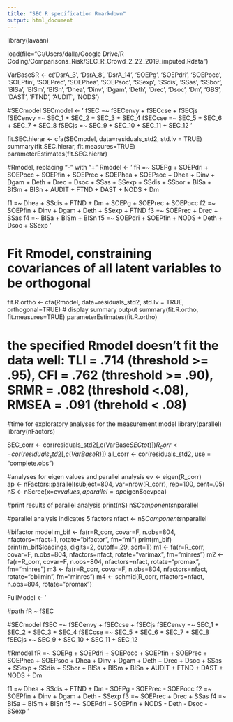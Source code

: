 ```yaml
---
title: "SEC R specification Rmarkdown"
output: html_document
---
```



library(lavaan)

load(file="C:/Users/dalla/Google Drive/R Coding/Comparisons_Risk/SEC_R_Crowd_2_22_2019_imputed.Rdata")

VarBase$R <- c('DsrA_3', 'DsrA_8', 'DsrA_14', 'SOEPg', 'SOEPdri', 'SOEPocc', 'SOEPfin', 'SOEPrec', 'SOEPhea', 'SOEPsoc', 'SSexp', 'SSdis', 'SSas', 'SSbor', 'BISa', 'BISm', 'BISn', 'Dhea', 'Dinv', 'Dgam', 'Deth', 'Drec', 'Dsoc', 'Dm', 'GBS', 'DAST', 'FTND', 'AUDIT', 'NODS')

#SECmodel
SECmodel <- '
fSEC =~ fSECenvy + fSECcse + fSECjs
fSECenvy =~ SEC_1 + SEC_2 + SEC_3 + SEC_4
fSECcse =~ SEC_5 + SEC_6 + SEC_7 + SEC_8
fSECjs =~ SEC_9 + SEC_10 + SEC_11 + SEC_12
'

fit.SEC.hierar <- cfa(SECmodel, data=residuals_std2, std.lv = TRUE)
summary(fit.SEC.hierar, fit.measures=TRUE)
parameterEstimates(fit.SEC.hierar)

#Rmodel, replacing "-" with "+"
Rmodel <- '
fR =~ SOEPg + SOEPdri + SOEPocc + SOEPfin + SOEPrec + SOEPhea + SOEPsoc + Dhea + Dinv + Dgam + Deth + Drec + Dsoc + SSas + SSexp + SSdis + SSbor + BISa + BISm + BISn + AUDIT + FTND + DAST + NODS + Dm

f1 =~ Dhea + SSdis + FTND + Dm + SOEPg + SOEPrec + SOEPocc
f2 =~ SOEPfin + Dinv + Dgam + Deth + SSexp + FTND
f3 =~ SOEPrec + Drec + SSas
f4 =~ BISa + BISm + BISn
f5 =~ SOEPdri + SOEPfin + NODS + Deth + Dsoc + SSexp
'


# Fit Rmodel, constraining covariances of all latent variables to be orthogonal
fit.R.ortho <- cfa(Rmodel, data=residuals_std2, std.lv = TRUE, orthogonal=TRUE)
# display summary output
summary(fit.R.ortho, fit.measures=TRUE)
parameterEstimates(fit.R.ortho)

# the specified Rmodel doesn't fit the data well: TLI = .714 (threshold >= .95), CFI = .762 (threshold >= .90), SRMR = .082 (threshold <.08), RMSEA = .091 (threhold < .08)

#time for exploratory analyses for the measurement model
library(parallel)
library(nFactors)

SEC_corr <- cor(residuals_std2[,c(VarBase$SECtot)])
R_corr <- cor(residuals_std2[,c(VarBase$R)])
all_corr <- cor(residuals_std2, use = "complete.obs")
  
#analyses for eigen values and parallel analysis
ev <- eigen(R_corr)  
ap <- nFactors::parallel(subject=804, var=nrow(R_corr), rep=100, cent=.05)
nS <- nScree(x=ev$values, aparallel=ap$eigen$qevpea)

#print results of parallel analysis
print(nS)
nS$Components$nparallel

#parallel analysis indicates 5 factors
nfact <- nS$Components$nparallel

#bifactor model
m_bif <-  fa(r=R_corr, covar=F, n.obs=804, nfactors=nfact+1, rotate="bifactor", fm="ml")
print(m_bif)
print(m_bif$loadings, digits=2, cutoff=.29, sort=T)
m1 <- fa(r=R_corr, covar=F, n.obs=804, nfactors=nfact, rotate="varimax", fm="minres")
m2 <- fa(r=R_corr, covar=F, n.obs=804, nfactors=nfact, rotate="promax", fm="minres")
m3 <- fa(r=R_corr, covar=F, n.obs=804, nfactors=nfact, rotate="oblimin", fm="minres")
m4 <- schmid(R_corr, nfactors=nfact, n.obs=804, rotate="promax")

FullModel <- '

#path
fR ~ fSEC

#SECmodel
fSEC =~ fSECenvy + fSECcse + fSECjs
fSECenvy =~ SEC_1 + SEC_2 + SEC_3 + SEC_4
fSECcse =~ SEC_5 + SEC_6 + SEC_7 + SEC_8
fSECjs =~ SEC_9 + SEC_10 + SEC_11 + SEC_12

#Rmodel
fR =~ SOEPg + SOEPdri + SOEPocc + SOEPfin + SOEPrec + SOEPhea + SOEPsoc + Dhea + Dinv + Dgam + Deth + Drec + Dsoc + SSas + SSexp + SSdis + SSbor + BISa + BISm + BISn + AUDIT + FTND + DAST + NODS + Dm

f1 =~ Dhea + SSdis + FTND + Dm - SOEPg - SOEPrec - SOEPocc
f2 =~ SOEPfin + Dinv + Dgam + Deth - SSexp
f3 =~ SOEPrec + Drec + SSas
f4 =~ BISa + BISm + BISn
f5 =~ SOEPdri + SOEPfin + NODS - Deth - Dsoc - SSexp
'

